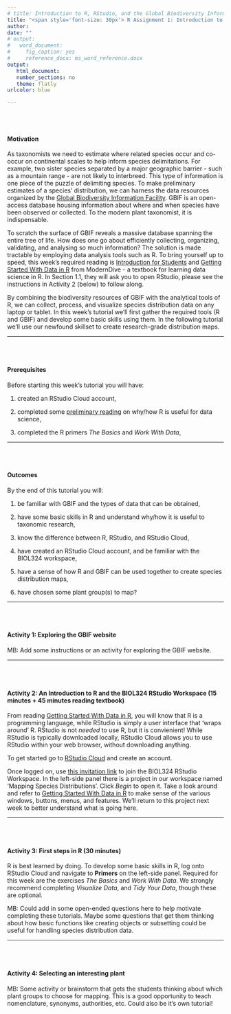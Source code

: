 ```yaml
---
# title: Introduction to R, RStudio, and the Global Biodiversity Information Facility (GBIF)
title: "<span style='font-size: 30px'> R Assignment 1: Introduction to R, RStudio, and the Global Biodiversity Information Facility (GBIF) </style>"
author: 
date: ""
# output:
#   word_document:
#     fig_caption: yes
#     reference_docx: ms_word_reference.docx
output:
   html_document:
   number_sections: no
   theme: flatly
urlcolor: blue

---
```


<br>
<br>

#### Motivation

As taxonomists we need to estimate where related species occur and co-occur on continental scales to help inform species delimitations. For example, two sister species separated by a major geographic barrier - such as a mountain range - are not likely to interbreed. This type of information is one piece of the puzzle of delimiting species. To make preliminary estimates of a species' distribution, we can harness the data resources organized by the [Global Biodiversity Information Facility](https://www.gbif.org/what-is-gbif). GBIF is an open-access database housing information about where and when species have been observed or collected. To the modern plant taxonomist, it is indispensable. 

To scratch the surface of GBIF reveals a massive database spanning the entire tree of life. How does one go about efficiently collecting, organizing, validating, and analysing so much information? The solution is made tractable by employing data analysis tools such as R. To bring yourself up to speed, this week's required reading is [Introduction for Students](https://moderndive.netlify.app/preface.html#introduction-for-students) and [Getting Started With Data in R](https://moderndive.netlify.app/1-getting-started.html) from ModernDive - a textbook for learning data science in R. In Section 1.1, they will ask you to open RStudio, please see the instructions in Activity 2 (below) to follow along. 

By combining the biodiversity resources of GBIF with the analytical tools of R, we can collect, process, and visualize species distribution data on any laptop or tablet. In this week's tutorial we'll first gather the required tools (R and GBIF) and develop some basic skills using them. In the following tutorial we'll use our newfound skillset to create research-grade distribution maps. 

--- 

<br>
<br>

#### Prerequisites

Before starting this week's tutorial you will have: <br>

1. created an RStudio Cloud account, <br>

2. completed some [preliminary reading](https://moderndive.netlify.app/1-getting-started.html) on why/how R is useful for data science, <br>

3. completed the R primers _The Basics_ and _Work With Data_, <br>

--- 

<br>
<br>

#### Outcomes

By the end of this tutorial you will: <br>

1. be familiar with GBIF and the types of data that can be obtained, <br>

2. have some basic skills in R and understand why/how it is useful to taxonomic research, <br>

3. know the difference between R, RStudio, and RStudio Cloud, <br>

4. have created an RStudio Cloud account, and be familiar with the BIOL324 workspace, <br>

5. have a sense of how R and GBIF can be used together to create species distribution maps, <br>

6. have chosen some plant group(s) to map?

--- 

<br>
<br>


#### Activity 1: Exploring the GBIF website

MB: Add some instructions or an activity for exploring the GBIF website.

--- 

<br>
<br>

#### Activity 2: An Introduction to R and the BIOL324 RStudio Workspace (15 minutes + 45 minutes reading textbook)

From reading [Getting Started With Data in R](https://moderndive.netlify.app/1-getting-started.html), you will know that R is a programming language, while RStudio is simply a user interface that 'wraps around' R. RStudio is not _needed_ to use R, but it is convienient!  While RStudio is typically downloaded locally, RStudio Cloud allows you to use RStudio within your web browser, without downloading anything.

To get started go to [RStudio Cloud](https://rstudio.cloud/) and create an account. 

Once logged on, use [this invitation link](https://rstudio.cloud/spaces/73822/join?access_code=eGVBWIOKYgPYkF6jFV6zKvwz180tjCqCGIM67YwC) to join the BIOL324 RStudio Workspace. In the left-side panel there is a project in our workspace named 'Mapping Species Distributions'. Click _Begin_ to open it. Take a look around and refer to [Getting Started With Data in R](https://moderndive.netlify.app/1-getting-started.html) to make sense of the various windows, buttons, menus, and features. We'll return to this project next week to better understand what is going here. 

--- 

<br>
<br>

#### Activity 3: First steps in R (30 minutes)

R is best learned by doing. To develop some basic skills in R, log onto RStudio Cloud and navigate to **Primers** on the left-side panel. Required for this week are the exercises _The Basics_ and _Work With Data_. We strongly recommend completing _Visualize Data_, and _Tidy Your Data_, though these are optional.

MB: Could add in some open-ended questions here to help motivate completing these tutorials. Maybe some questions that get them thinking about how basic functions like creating objects or subsetting could be useful for handling species distribution data. 

--- 

<br>
<br>

#### Activity 4: Selecting an interesting plant

MB: Some activity or brainstorm that gets the students thinking about which plant groups to choose for mapping. This is a good opportunity to teach nomenclature, synonyms, authorities, etc. Could also be it's own tutorial! 

<br>
<br>
